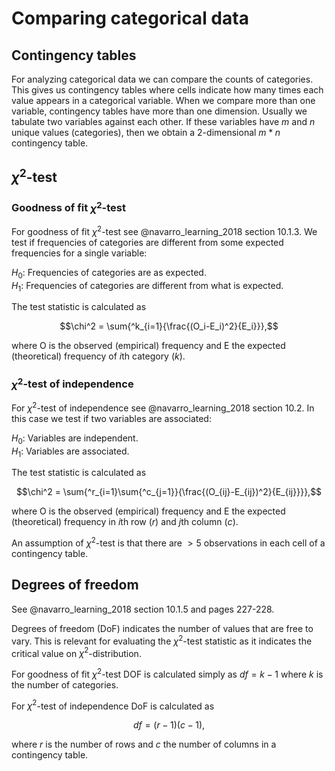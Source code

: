# Comparing categorical data

## Contingency tables

For analyzing categorical data we can compare the counts of categories. This gives us contingency tables where cells indicate how many times each value appears in a categorical variable. When we compare more than one variable, contingency tables have more than one dimension. Usually we tabulate two variables against each other. If these variables have $m$ and $n$ unique values (categories), then we obtain a 2-dimensional $m*n$ contingency table.

## $\chi^2$-test

### Goodness of fit $\chi^2$-test

For goodness of fit $\chi^2$-test see @navarro_learning_2018 section 10.1.3. We test if frequencies of categories are different from some expected frequencies for a single variable:

$H_0$: Frequencies of categories are as expected.  
$H_1$: Frequencies of categories are different from what is expected.

The test statistic is calculated as

$$\chi^2 = \sum{^k_{i=1}{\frac{(O_i-E_i)^2}{E_i}}},$$ 

where O is the observed (empirical) frequency and E the expected (theoretical) frequency of $i$th category ($k$).

### $\chi^2$-test of independence

For $\chi^2$-test of independence see @navarro_learning_2018 section 10.2. In this case we test if two variables are associated:

$H_0$: Variables are independent.  
$H_1$: Variables are associated.

The test statistic is calculated as

$$\chi^2 = \sum{^r_{i=1}\sum{^c_{j=1}}{\frac{(O_{ij}-E_{ij})^2}{E_{ij}}}},$$ 

where O is the observed (empirical) frequency and E the expected (theoretical) frequency in $i$th row ($r$) and $j$th column ($c$).

An assumption of $\chi^2$-test is that there are $>5$ observations in each cell of a contingency table.

## Degrees of freedom

See @navarro_learning_2018 section 10.1.5 and pages 227-228.

Degrees of freedom (DoF) indicates the number of values that are free to vary. This is relevant for evaluating the $\chi^2$-test statistic as it indicates the critical value on $\chi^2$-distribution. 

For goodness of fit $\chi^2$-test DOF is calculated simply as $df = k - 1$ where $k$ is the number of categories.

For $\chi^2$-test of independence DoF is calculated as

$$df = (r - 1)(c - 1),$$ 

where $r$ is the number of rows and $c$ the number of columns in a contingency table.